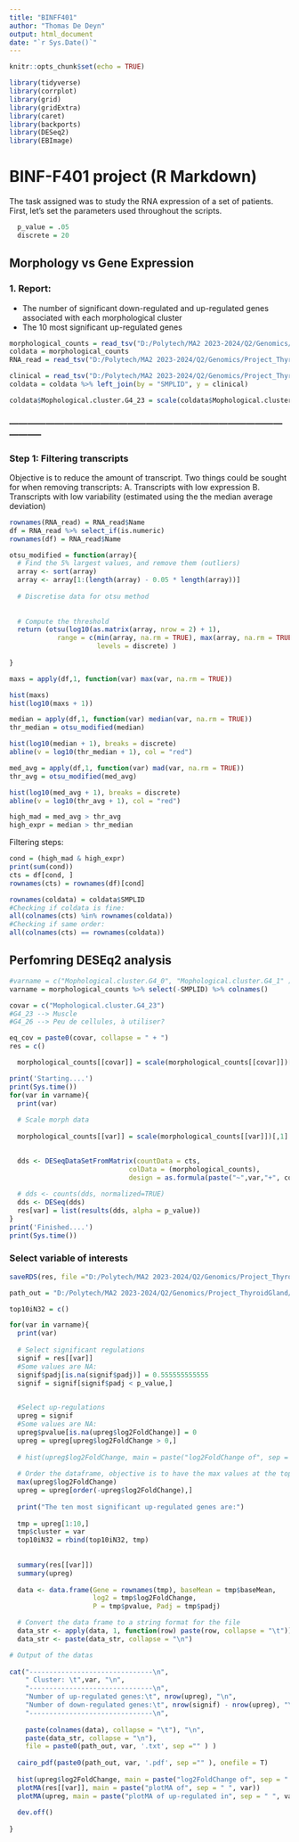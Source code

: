```yaml
---
title: "BINFF401"
author: "Thomas De Deyn"
output: html_document
date: "`r Sys.Date()`"
---
```


```r
knitr::opts_chunk$set(echo = TRUE)
```

```r
library(tidyverse)
library(corrplot)
library(grid)
library(gridExtra)
library(caret)
library(backports)
library(DESeq2)
library(EBImage)

```

# BINF-F401 project (R Markdown)

The task assigned was to study the RNA expression of a set of patients. First, let's set the parameters used throughout the scripts.

```r
  p_value = .05
  discrete = 20
```

## Morphology vs Gene Expression

### 1. Report:

-   The number of significant down-regulated and up-regulated genes associated with each morphological cluster
-   The 10 most significant up-regulated genes

```r
morphological_counts = read_tsv("D:/Polytech/MA2 2023-2024/Q2/Genomics/Project_ThyroidGland/Data_ThyroidGland/OG/morphological_counts_lunit_dino.tsv")
coldata = morphological_counts
RNA_read = read_tsv("D:/Polytech/MA2 2023-2024/Q2/Genomics/Project_ThyroidGland/Data_ThyroidGland/OG/RNA_read_counts.tsv")

clinical = read_tsv("D:/Polytech/MA2 2023-2024/Q2/Genomics/Project_ThyroidGland/Data_ThyroidGland/OG/clinical_data.tsv")
coldata = coldata %>% left_join(by = "SMPLID", y = clinical)

coldata$Mophological.cluster.G4_23 = scale(coldata$Mophological.cluster.G4_23)[,1]

```

### -----------------------------------------------------------------------------------------------------

### Step 1: Filtering transcripts

Objective is to reduce the amount of transcript. Two things could be sought for when removing transcripts: A. Transcripts with low expression B. Transcripts with low variability (estimated using the the median average deviation)

```r

rownames(RNA_read) = RNA_read$Name 
df = RNA_read %>% select_if(is.numeric)
rownames(df) = RNA_read$Name 

otsu_modified = function(array){
  # Find the 5% largest values, and remove them (outliers)
  array <- sort(array)
  array <- array[1:(length(array) - 0.05 * length(array))]
  
  # Discretise data for otsu method
  
  
  # Compute the threshold
  return (otsu(log10(as.matrix(array, nrow = 2) + 1), 
            range = c(min(array, na.rm = TRUE), max(array, na.rm = TRUE)),
                      levels = discrete) )
  
}

```

```r

maxs = apply(df,1, function(var) max(var, na.rm = TRUE))

hist(maxs)
hist(log10(maxs + 1))


```

```r

median = apply(df,1, function(var) median(var, na.rm = TRUE))
thr_median = otsu_modified(median)

hist(log10(median + 1), breaks = discrete)
abline(v = log10(thr_median + 1), col = "red")
```

```r

med_avg = apply(df,1, function(var) mad(var, na.rm = TRUE))
thr_avg = otsu_modified(med_avg)

hist(log10(med_avg + 1), breaks = discrete) 
abline(v = log10(thr_avg + 1), col = "red")
```

```r

high_mad = med_avg > thr_avg
high_expr = median > thr_median 

```

Filtering steps:

```r

cond = (high_mad & high_expr)
print(sum(cond))
cts = df[cond, ]
rownames(cts) = rownames(df)[cond]

rownames(coldata) = coldata$SMPLID
#Checking if coldata is fine: 
all(colnames(cts) %in% rownames(coldata))
#Checking if same order: 
all(colnames(cts) == rownames(coldata))

```

## Perfomring DESEq2 analysis

```r

#varname = c("Mophological.cluster.G4_0", "Mophological.cluster.G4_1" )
varname = morphological_counts %>% select(-SMPLID) %>% colnames()

covar = c("Mophological.cluster.G4_23")
#G4_23 --> Muscle
#G4_26 --> Peu de cellules, à utiliser? 

eq_cov = paste0(covar, collapse = " + ")
res = c()

  morphological_counts[[covar]] = scale(morphological_counts[[covar]])[,1]

print('Starting....')
print(Sys.time())
for(var in varname){
  print(var)  
  
  # Scale morph data
  
  morphological_counts[[var]] = scale(morphological_counts[[var]])[,1]

  
  dds <- DESeqDataSetFromMatrix(countData = cts,
                              colData = (morphological_counts),
                              design = as.formula(paste("~",var,"+", covar)))
  
  # dds <- counts(dds, normalized=TRUE)
  dds <- DESeq(dds)
  res[var] = list(results(dds, alpha = p_value))
}
print('Finished....')
print(Sys.time())

```

### Select variable of interests

```r
saveRDS(res, file ="D:/Polytech/MA2 2023-2024/Q2/Genomics/Project_ThyroidGland/Data_ThyroidGland/OG/res_MC23_v2")

path_out = "D:/Polytech/MA2 2023-2024/Q2/Genomics/Project_ThyroidGland/Result/3.1.deregulation/"

top10iN32 = c()

for(var in varname){
  print(var)
  
  # Select significant regulations
  signif = res[[var]]
  #Some values are NA: 
  signif$padj[is.na(signif$padj)] = 0.555555555555
  signif = signif[signif$padj < p_value,]

  
  #Select up-regulations
  upreg = signif
  #Some values are NA: 
  upreg$pvalue[is.na(upreg$log2FoldChange)] = 0
  upreg = upreg[upreg$log2FoldChange > 0,]
  
  # hist(upreg$log2FoldChange, main = paste("log2FoldChange of", sep = " ", var))
  
  # Order the dataframe, objective is to have the max values at the top
  max(upreg$log2FoldChange)
  upreg = upreg[order(-upreg$log2FoldChange),]
  
  print("The ten most significant up-regulated genes are:")
  
  tmp = upreg[1:10,]
  tmp$cluster = var
  top10iN32 = rbind(top10iN32, tmp)
  
  
  summary(res[[var]])
  summary(upreg)
  
  data <- data.frame(Gene = rownames(tmp), baseMean = tmp$baseMean,
                     log2 = tmp$log2FoldChange,
                     P = tmp$pvalue, Padj = tmp$padj)

  # Convert the data frame to a string format for the file
  data_str <- apply(data, 1, function(row) paste(row, collapse = "\t"))
  data_str <- paste(data_str, collapse = "\n")

# Output of the datas
  
cat("-------------------------------\n",
    " Cluster: \t",var, "\n",
    "-------------------------------\n",
    "Number of up-regulated genes:\t", nrow(upreg), "\n",
    "Number of down-regulated genes:\t", nrow(signif) - nrow(upreg), "\n",
    "-------------------------------\n",
    
    paste(colnames(data), collapse = "\t"), "\n", 
    paste(data_str, collapse = "\n"),
    file = paste0(path_out, var, '.txt', sep ="" ) )
    
  cairo_pdf(paste0(path_out, var, '.pdf', sep ="" ), onefile = T)
  
  hist(upreg$log2FoldChange, main = paste("log2FoldChange of", sep = " ", var))
  plotMA(res[[var]], main = paste("plotMA of", sep = " ", var))
  plotMA(upreg, main = paste("plotMA of up-regulated in", sep = " ", var))
   
  dev.off()
  
}

```

